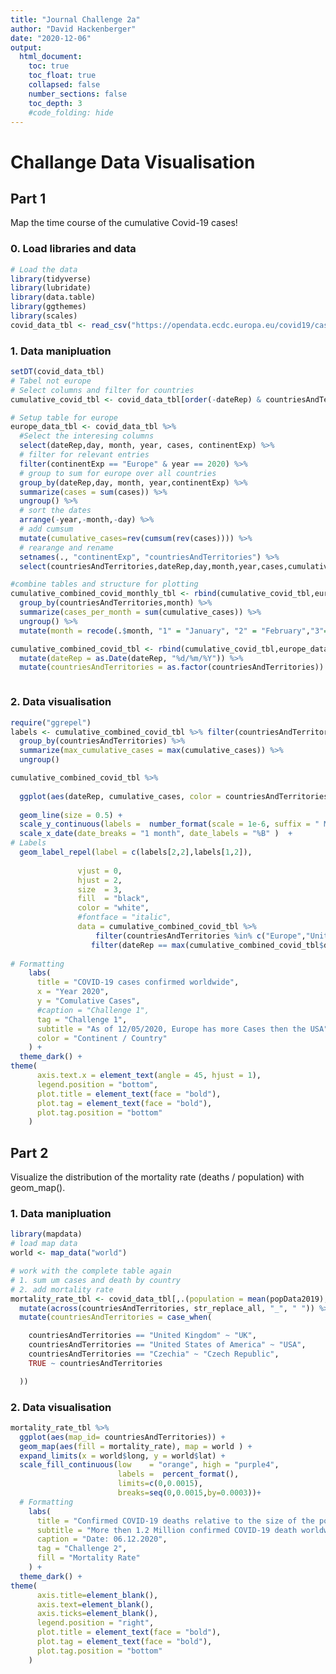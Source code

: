 ```yaml
---
title: "Journal Challenge 2a"
author: "David Hackenberger"
date: "2020-12-06"
output:
  html_document:
    toc: true
    toc_float: true
    collapsed: false
    number_sections: false
    toc_depth: 3
    #code_folding: hide
---
```


# Challange Data Visualisation

## Part 1
Map the time course of the cumulative Covid-19 cases!

### 0. Load libraries and data
```r
# Load the data
library(tidyverse)
library(lubridate)
library(data.table)
library(ggthemes)
library(scales)
covid_data_tbl <- read_csv("https://opendata.ecdc.europa.eu/covid19/casedistribution/csv")
```

### 1. Data manipluation
```r

setDT(covid_data_tbl)
# Tabel not europe
# Select columns and filter for countries
cumulative_covid_tbl <- covid_data_tbl[order(-dateRep) & countriesAndTerritories %in% c("Germany", "United_Kingdom", "France", "Spain", "United_States_of_America") & year == 2020,.(dateRep, day, month, year, cases, cumulative_cases = rev(cumsum(rev(cases)))), by = countriesAndTerritories]

# Setup table for europe
europe_data_tbl <- covid_data_tbl %>% 
  #Select the interesing columns
  select(dateRep,day, month, year, cases, continentExp) %>% 
  # filter for relevant entries
  filter(continentExp == "Europe" & year == 2020) %>% 
  # group to sum for europe over all countries
  group_by(dateRep,day, month, year,continentExp) %>%
  summarize(cases = sum(cases)) %>%
  ungroup() %>% 
  # sort the dates
  arrange(-year,-month,-day) %>% 
  # add cumsum
  mutate(cumulative_cases=rev(cumsum(rev(cases)))) %>% 
  # rearange and rename
  setnames(., "continentExp", "countriesAndTerritories") %>% 
  select(countriesAndTerritories,dateRep,day,month,year,cases,cumulative_cases)

#combine tables and structure for plotting
cumulative_combined_covid_monthly_tbl <- rbind(cumulative_covid_tbl,europe_data_tbl) %>% 
  group_by(countriesAndTerritories,month) %>% 
  summarize(cases_per_month = sum(cumulative_cases)) %>%
  ungroup() %>% 
  mutate(month = recode(.$month, "1" = "January", "2" = "February","3"="March", "4" = "April", "5"="May","6"="June","7"="July","8"="August","9"="September","10"="October","11"="November","12"="December"))

cumulative_combined_covid_tbl <- rbind(cumulative_covid_tbl,europe_data_tbl) %>% 
  mutate(dateRep = as.Date(dateRep, "%d/%m/%Y")) %>% 
  mutate(countriesAndTerritories = as.factor(countriesAndTerritories)) 



```

### 2. Data visualisation
```r
require("ggrepel")
labels <- cumulative_combined_covid_tbl %>% filter(countriesAndTerritories %in% c("Europe","United_States_of_America")) %>% 
  group_by(countriesAndTerritories) %>% 
  summarize(max_cumulative_cases = max(cumulative_cases)) %>%
  ungroup()

cumulative_combined_covid_tbl %>%
  
  ggplot(aes(dateRep, cumulative_cases, color = countriesAndTerritories)) +
  
  geom_line(size = 0.5) +
  scale_y_continuous(labels =  number_format(scale = 1e-6, suffix = " M")) +
  scale_x_date(date_breaks = "1 month", date_labels = "%B" )  +
# Labels
  geom_label_repel(label = c(labels[2,2],labels[1,2]),
               
               vjust = 0,
               hjust = 2,
               size  = 3,
               fill  = "black",
               color = "white",
               #fontface = "italic",
               data = cumulative_combined_covid_tbl %>%
                   filter(countriesAndTerritories %in% c("Europe","United_States_of_America")) %>% 
                  filter(dateRep == max(cumulative_combined_covid_tbl$dateRep)))+ 
  
# Formatting
    labs(
      title = "COVID-19 cases confirmed worldwide",
      x = "Year 2020",
      y = "Comulative Cases",
      #caption = "Challenge 1",
      tag = "Challenge 1",
      subtitle = "As of 12/05/2020, Europe has more Cases then the USA",
      color = "Continent / Country"
    ) + 
  theme_dark() +
theme(
      axis.text.x = element_text(angle = 45, hjust = 1),
      legend.position = "bottom",
      plot.title = element_text(face = "bold"),
      plot.tag = element_text(face = "bold"),
      plot.tag.position = "bottom"
    )
```



## Part 2
Visualize the distribution of the mortality rate (deaths / population) with geom_map(). 

### 1. Data manipluation
```r
library(mapdata)
# load map data
world <- map_data("world")

# work with the complete table again
# 1. sum um cases and death by country
# 2. add mortality rate
mortality_rate_tbl <- covid_data_tbl[,.(population = mean(popData2019), sum_deaths = sum(deaths)),by = countriesAndTerritories][,mortality_rate :=(sum_deaths/population)] %>% 
  mutate(across(countriesAndTerritories, str_replace_all, "_", " ")) %>%
  mutate(countriesAndTerritories = case_when(

    countriesAndTerritories == "United Kingdom" ~ "UK",
    countriesAndTerritories == "United States of America" ~ "USA",
    countriesAndTerritories == "Czechia" ~ "Czech Republic",
    TRUE ~ countriesAndTerritories

  ))
```

### 2. Data visualisation
```r

mortality_rate_tbl %>% 
  ggplot(aes(map_id= countriesAndTerritories)) +
  geom_map(aes(fill = mortality_rate), map = world ) +
  expand_limits(x = world$long, y = world$lat) +
  scale_fill_continuous(low    = "orange", high = "purple4",
                        labels =  percent_format(),
                        limits=c(0,0.0015),
                        breaks=seq(0,0.0015,by=0.0003))+
  # Formatting
    labs(
      title = "Confirmed COVID-19 deaths relative to the size of the population",
      subtitle = "More then 1.2 Million confirmed COVID-19 death worldwide",
      caption = "Date: 06.12.2020",
      tag = "Challenge 2",
      fill = "Mortality Rate"
    ) + 
  theme_dark() +
theme(
      axis.title=element_blank(),
      axis.text=element_blank(),
      axis.ticks=element_blank(),
      legend.position = "right",
      plot.title = element_text(face = "bold"),
      plot.tag = element_text(face = "bold"),
      plot.tag.position = "bottom"
    )
```
